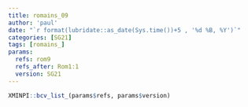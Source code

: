 ```yaml
---
title: romains_09
author: 'paul'
date: "`r format(lubridate::as_date(Sys.time())+5 , '%d %B, %Y')`"
categories: [SG21]
tags: [romains_]
params:
  refs: rom9
  refs_after: Rom1:1
  version: SG21
---
```


```r
XMINPI::bcv_list_(params$refs, params$version)
```


